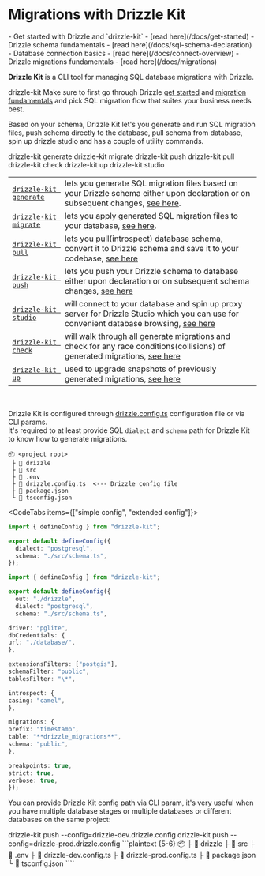 
# Migrations with Drizzle Kit

<Prerequisites>
  - Get started with Drizzle and `drizzle-kit` - [read here](/docs/get-started)
  - Drizzle schema fundamentals - [read here](/docs/sql-schema-declaration) -
  Database connection basics - [read here](/docs/connect-overview) - Drizzle
  migrations fundamentals - [read here](/docs/migrations)
</Prerequisites>

**Drizzle Kit** is a CLI tool for managing SQL database migrations with Drizzle.

<Npm>drizzle-kit</Npm>
<Callout type="warning">
  Make sure to first go through Drizzle [get started](/docs/get-started) and
  [migration fundamentals](/docs/migrations) and pick SQL migration flow that
  suites your business needs best.
</Callout>

Based on your schema, Drizzle Kit let's you generate and run SQL migration files,
push schema directly to the database, pull schema from database, spin up drizzle studio and has a couple of utility commands.

<Npx>
  drizzle-kit generate drizzle-kit migrate drizzle-kit push drizzle-kit pull
  drizzle-kit check drizzle-kit up drizzle-kit studio
</Npx>

|                                                      |                                                                                                                                                                    |
| :--------------------------------------------------- | :----------------------------------------------------------------------------------------------------------------------------------------------------------------- |
| [`drizzle-kit generate`](/docs/drizzle-kit-generate) | lets you generate SQL migration files based on your Drizzle schema either upon declaration or on subsequent changes, [see here](/docs/drizzle-kit-generate).       |
| [`drizzle-kit migrate`](/docs/drizzle-kit-migrate)   | lets you apply generated SQL migration files to your database, [see here](/docs/drizzle-kit-migrate).                                                              |
| [`drizzle-kit pull`](/docs/drizzle-kit-pull)         | lets you pull(introspect) database schema, convert it to Drizzle schema and save it to your codebase, [see here](/docs/drizzle-kit-pull)                           |
| [`drizzle-kit push`](/docs/drizzle-kit-push)         | lets you push your Drizzle schema to database either upon declaration or on subsequent schema changes, [see here](/docs/drizzle-kit-push)                          |
| [`drizzle-kit studio`](/docs/drizzle-kit-studio)     | will connect to your database and spin up proxy server for Drizzle Studio which you can use for convenient database browsing, [see here](/docs/drizzle-kit-studio) |
| [`drizzle-kit check`](/docs/drizzle-kit-check)       | will walk through all generate migrations and check for any race conditions(collisions) of generated migrations, [see here](/docs/drizzle-kit-check)               |
| [`drizzle-kit up`](/docs/drizzle-kit-up)             | used to upgrade snapshots of previously generated migrations, [see here](/docs/drizzle-kit-up)                                                                     |

<br />

Drizzle Kit is configured through [drizzle.config.ts](/docs/drizzle-config-file) configuration file or via CLI params.<br/>
It's required to at least provide SQL `dialect` and `schema` path for Drizzle Kit to know how to generate migrations.

```
📦 <project root>
 ├ 📂 drizzle
 ├ 📂 src
 ├ 📜 .env
 ├ 📜 drizzle.config.ts  <--- Drizzle config file
 ├ 📜 package.json
 └ 📜 tsconfig.json
```

<CodeTabs items={["simple config", "extended config"]}>
```ts
import { defineConfig } from "drizzle-kit";

export default defineConfig({
  dialect: "postgresql",
  schema: "./src/schema.ts",
});
```
```ts
import { defineConfig } from "drizzle-kit";

export default defineConfig({
  out: "./drizzle",
  dialect: "postgresql",
  schema: "./src/schema.ts",

driver: "pglite",
dbCredentials: {
url: "./database/",
},

extensionsFilters: ["postgis"],
schemaFilter: "public",
tablesFilter: "\*",

introspect: {
casing: "camel",
},

migrations: {
prefix: "timestamp",
table: "**drizzle_migrations**",
schema: "public",
},

breakpoints: true,
strict: true,
verbose: true,
});

````
</CodeTabs>

You can provide Drizzle Kit config path via CLI param, it's very useful when you have multiple database stages or multiple databases or different databases on the same project:

<Npx>
  drizzle-kit push --config=drizzle-dev.drizzle.config
  drizzle-kit push --config=drizzle-prod.drizzle.config
</Npx>
```plaintext {5-6}
📦 <project root>
 ├ 📂 drizzle
 ├ 📂 src
 ├ 📜 .env
 ├ 📜 drizzle-dev.config.ts
 ├ 📜 drizzle-prod.config.ts
 ├ 📜 package.json
 └ 📜 tsconfig.json
````
